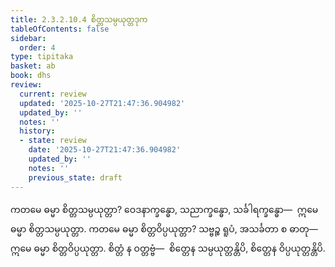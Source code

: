 ```yaml
---
title: 2.3.2.10.4 စိတ္တသမ္ပယုတ္တဒုက
tableOfContents: false
sidebar:
  order: 4
type: tipitaka
basket: ab
book: dhs
review:
  current: review
  updated: '2025-10-27T21:47:36.904982'
  updated_by: ''
  notes: ''
  history:
  - state: review
    date: '2025-10-27T21:47:36.904982'
    updated_by: ''
    notes: ''
    previous_state: draft
---
```



<ReviewStatus review={frontmatter.review} showDetails={true} />

<HypothesisAnnotation frontmatter={frontmatter} />

<DynamicBreadcrumb />

<Division number="1197" book="dhs" e="ch" v="29" p="238">

<Paragraph number="1893" book="dhs">
ကတမေ ဓမ္မာ စိတ္တသမ္ပယုတ္တာ? ဝေဒနာက္ခန္ဓော, သညာက္ခန္ဓော, သင်္ခါရက္ခန္ဓော—  ဣမေ ဓမ္မာ စိတ္တသမ္ပယုတ္တာ.
</Paragraph>

</Division>
<Division number="1198" book="dhs" e="ch" v="29" p="238">

<Paragraph number="1894" book="dhs">
ကတမေ ဓမ္မာ စိတ္တဝိပ္ပယုတ္တာ? သဗ္ဗဉ္စ ရူပံ, အသင်္ခတာ စ ဓာတု—  ဣမေ ဓမ္မာ စိတ္တဝိပ္ပယုတ္တာ. စိတ္တံ န ဝတ္တဗ္ဗံ—  စိတ္တေန သမ္ပယုတ္တန္တိပိ, စိတ္တေန ဝိပ္ပယုတ္တန္တိပိ.
</Paragraph>
</Division>